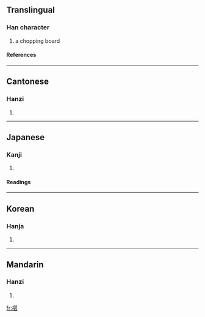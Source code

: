 ==Translingual==
===Han character===
{{Han char|rn=75|rad=木|as=09|sn=13|four=4491<sub>1</sub>|canj=木廿一女 (DTMV)}}
# a chopping board
====References====
{{Han ref|kx=0537.300|dkj=15082|dj=0925.140|hdz=21243.030|uh=6939|ud=26937|bh=DDD2|bd=56786}}

----
==Cantonese==
===Hanzi===
{{yue-hanzi|jyut=|y=jam1}}
# {{defn|Cantonese}}

----
==Japanese==
===Kanji===
{{ja-kanji|grade=|rs=木09}}
# {{defn|Japanese}} 
====Readings====
{{ja-readings|on=[[ちん]] (chin), [[じん]] (jin)|kun=[[あてぎ]] (ategi), [[さわら]] (sawara)}}

----
==Korean==
===Hanja===
{{ko-hanja|hangeul=침|eumhun=|rv=chim|mr=ch'im|y=chim}}
# {{defn|Korean}}

----
==Mandarin==
===Hanzi===
{{cmn-hanzi|pin=[[shèn]] (shen4), [[zhēn]] (zhen1)|wg=shen<sup>4</sup>}}
# {{defn|Mandarin}}

[[fr:椹]]